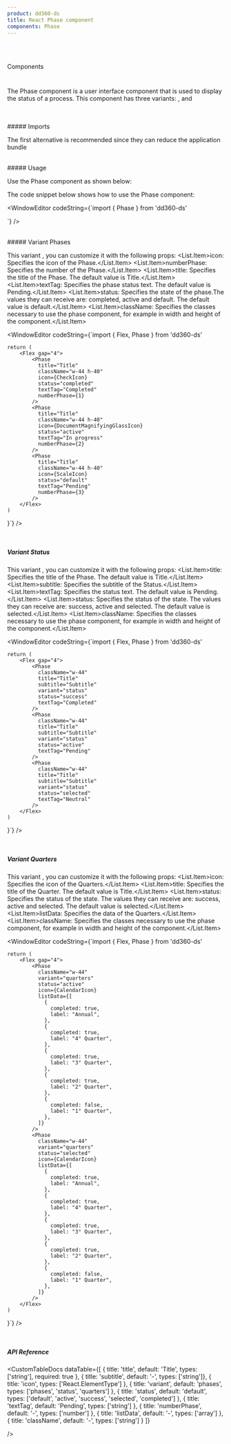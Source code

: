 ```yaml
---
product: dd360-ds
title: React Phase component
components: Phase
---
```


<br id='top' />
<br />

<Label>Components</Label>

# <HeaderDocCustom title="Phase" pathUrl="components-phase--phase" />

The Phase component is a user interface component that is used to display the status of a process. This component has three variants: <TagDocs text='phases' />, <TagDocs text='status' /> and <TagDocs text='quarters' />

<br />
<br />
##### <span name="floating-nav">Imports</span>

The first alternative is recommended since they can reduce the application bundle

<WindowEditor codeString="import Phase from 'dd360-ds/Phase'" />
<WindowEditor codeString="import { Phase } from 'dd360-ds'" />

<br />
##### <span name="floating-nav">Usage</span>

Use the Phase component as shown below:

<Playground className="gap-y-2">
    <PhaseCustom icon="check" className="w-44 h-40" status="completed" numberPhase={1} textTag="Completed" />
</Playground>

The code snippet below shows how to use the Phase component:

<WindowEditor
codeString={`import { Phase } from 'dd360-ds'

<Phase
    className="w-44 h-40"
    icon={CheckIcon}
    status="completed"
    textTag="Completed"
    numberPhase={1}
/>`}
/>

<br />
##### <span name="floating-nav">Variant Phases</span>

This variant <TagDocs text='phases' />, you can customize it with the following props:
<CustomTheme>
  <List>
    <List.Item>icon: Specifies the icon of the Phase.</List.Item>
    <List.Item>numberPhase: Specifies the number of the Phase.</List.Item>
    <List.Item>title: Specifies the title of the Phase. The default value is Title.</List.Item>
    <List.Item>textTag: Specifies the phase status text. The default value is Pending.</List.Item>
    <List.Item>status: Specifies the state of the phase.The values they can receive are: completed, active and default. The default value is default.</List.Item>
    <List.Item>className: Specifies the classes necessary to use the phase component, for example in width and height of the component.</List.Item>
  </List>
</CustomTheme>

<Playground className="gap-y-2">
    <Flex className="flex" gap="4">
        <PhaseCustom title="Title" icon="check" className="w-44 h-40" status="completed" numberPhase={1} textTag="Completed" />
        <PhaseCustom title="Title" icon="search" className="w-44 h-40" status="active" numberPhase={2} textTag="In progress" />
        <PhaseCustom title="Title" icon="balance" className="w-44 h-40" status="default" numberPhase={3} textTag="Pending" />
    </Flex>
</Playground>

<WindowEditor
    codeString={`import { Flex, Phase } from 'dd360-ds'

    return (
        <Flex gap="4">
            <Phase
              title="Title"
              className="w-44 h-40"
              icon={CheckIcon}
              status="completed"
              textTag="Completed"
              numberPhase={1}
            />
            <Phase
              title="Title"
              className="w-44 h-40"
              icon={DocumentMagnifyingGlassIcon}
              status="active"
              textTag="In progress"
              numberPhase={2}
            />
            <Phase
              title="Title"
              className="w-44 h-40"
              icon={ScaleIcon}
              status="default"
              textTag="Pending"
              numberPhase={3}
            />
        </Flex>
    )
}`} />

<br />

##### <span name="floating-nav">Variant Status</span>

This variant <TagDocs text='status' />, you can customize it with the following props:
<CustomTheme>
  <List>
    <List.Item>title: Specifies the title of the Phase. The default value is Title.</List.Item>
    <List.Item>subtitle: Specifies the subtitle of the Status.</List.Item>
    <List.Item>textTag: Specifies the status text. The default value is Pending.</List.Item>
    <List.Item>status: Specifies the status of the state. The values they can receive are: success, active and selected. The default value is selected.</List.Item>
    <List.Item>className: Specifies the classes necessary to use the phase component, for example in width and height of the component.</List.Item>
  </List>
</CustomTheme>

<Playground className="gap-y-2">
    <Flex gap="4">
        <Phase
            className="w-44"
            title="Title"
            subtitle="Subtitle"
            variant="status"
            status="success"
            textTag="Completed"
        />
        <Phase
            className="w-44"
            title="Title"
            subtitle="Subtitle"
            variant="status"
            status="active"
            textTag="Pending"
        />
        <Phase
            className="w-44"
            title="Title"
            subtitle="Subtitle"
            variant="status"
            status="selected"
            textTag="Neutral"
        />
    </Flex>
</Playground>

<WindowEditor
    codeString={`import { Flex, Phase } from 'dd360-ds'

    return (
        <Flex gap="4">
            <Phase
              className="w-44"
              title="Title"
              subtitle="Subtitle"
              variant="status"
              status="success"
              textTag="Completed"
            />
            <Phase
              className="w-44"
              title="Title"
              subtitle="Subtitle"
              variant="status"
              status="active"
              textTag="Pending"
            />
            <Phase
              className="w-44"
              title="Title"
              subtitle="Subtitle"
              variant="status"
              status="selected"
              textTag="Neutral"
            />
        </Flex>
    )
}`} />

<br />

##### <span name="floating-nav">Variant Quarters</span>

This variant <TagDocs text='quarters' />, you can customize it with the following props:
<CustomTheme>
  <List>
    <List.Item>icon: Specifies the icon of the Quarters.</List.Item>
    <List.Item>title: Specifies the title of the Quarter. The default value is Title.</List.Item>
    <List.Item>status: Specifies the status of the state. The values they can receive are: success, active and selected. The default value is selected.</List.Item>
    <List.Item>listData: Specifies the data of the Quarters.</List.Item>
    <List.Item>className: Specifies the classes necessary to use the phase component, for example in width and height of the component.</List.Item>
  </List>
</CustomTheme>

<Playground className="gap-y-2">
    <Flex className="flex" gap="4">
        <PhaseCustom 
            title="2022" 
            icon="calendar" 
            className="w-44" 
            status="active" 
            variant="quarters" 
            listData={[
                {
                  completed: true,
                  label: "Annual",
                },
                {
                  completed: true,
                  label: "4° Quarter",
                },
                {
                  completed: true,
                  label: "3° Quarter",
                },
                {
                  completed: true,
                  label: "2° Quarter",
                },
                {
                  completed: false,
                  label: "1° Quarter",
                },
            ]} />
        <PhaseCustom 
            title="2022" 
            icon="calendar" 
            className="w-44" 
            status="selected" 
            variant="quarters" 
            listData={[
                {
                  completed: true,
                  label: "Annual",
                },
                {
                  completed: true,
                  label: "4° Quarter",
                },
                {
                  completed: true,
                  label: "3° Quarter",
                },
                {
                  completed: true,
                  label: "2° Quarter",
                },
                {
                  completed: false,
                  label: "1° Quarter",
                },
            ]} />
    </Flex>
</Playground>

<WindowEditor
    codeString={`import { Flex, Phase } from 'dd360-ds'

    return (
        <Flex gap="4">
            <Phase
              className="w-44"
              variant="quarters"
              status="active"
              icon={CalendarIcon}
              listData={[
                {
                  completed: true,
                  label: "Annual",
                },
                {
                  completed: true,
                  label: "4° Quarter",
                },
                {
                  completed: true,
                  label: "3° Quarter",
                },
                {
                  completed: true,
                  label: "2° Quarter",
                },
                {
                  completed: false,
                  label: "1° Quarter",
                },
              ]}
            />
            <Phase
              className="w-44"
              variant="quarters"
              status="selected"
              icon={CalendarIcon}
              listData={[
                {
                  completed: true,
                  label: "Annual",
                },
                {
                  completed: true,
                  label: "4° Quarter",
                },
                {
                  completed: true,
                  label: "3° Quarter",
                },
                {
                  completed: true,
                  label: "2° Quarter",
                },
                {
                  completed: false,
                  label: "1° Quarter",
                },
              ]}
            />
        </Flex>
    )
}`} />

<br />

##### <span name="floating-nav">API Reference</span>

<CustomTableDocs
    dataTable={[
        { title: 'title', default: 'Title', types: ['string'], required: true },
        { title: 'subtitle', default: '-', types: ['string']},
        { title: 'icon', types: ['React.ElementType'] },
        { title: 'variant', default: 'phases', types: ['phases', 'status', 'quarters'] },
        { title: 'status', default: 'default', types: ['default', 'active', 'success', 'selected', 'completed'] },
        { title: 'textTag', default: 'Pending', types: ['string'] },
        { title: 'numberPhase', default: '-', types: ['number'] },
        { title: 'listData', default: '-', types: ['array'] },
        { title: 'className', default: '-', types: ['string'] }
    ]}

/>

<AlertReactKnowledge />

<BackAndForwardController />